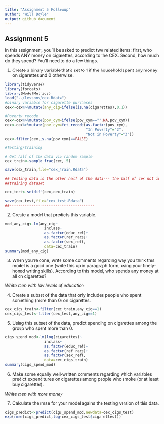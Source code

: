 ```yaml
---
title: "Assignment 5 Followup"
author: "Will Doyle"
output: github_document
---
```

Assignment 5
----------------

In this assignment, you'll be asked to predict two related items: first, who spends ANY money on cigarettes, according to the CEX. Second, how much do they spend? You'll need to do a few things.

1. Create a binary variable that's set to 1 if the household spent any money on cigarettes and 0 otherwise.

```r
library(tidyverse)
library(forcats)
library(ModelMetrics)
load("../lessons/cex.Rdata")
#binary variable for cigarette purchases
cex<-cex%>%mutate(any_cig=ifelse(is.na(cigarettes),0,1))

#Poverty recode
cex<-cex%>%mutate(pov_cym=ifelse(pov_cym=="",NA,pov_cym))
cex<-cex%>%mutate(pov_cym=fct_recode(as.factor(pov_cym),
                                     "In Poverty"="2",
                                     "Not in Poverty"="3"))
cex<-filter(cex,is.na(pov_cym)==FALSE)

#Testing/training

# Get half of the data via random sample
cex_train<-sample_frac(cex,.5)

save(cex_train,file="cex_train.Rdata")

## Testing data is the other half of the data--- the half of cex not in the 
##training dataset

cex_test<-setdiff(cex,cex_train)

save(cex_test,file="cex_test.Rdata")
##---------------------------------------
```


2. Create a model that predicts this variable. 

```r

mod_any_cig<-lm(any_cig~
                  inclass+
                  as.factor(educ_ref)+
                  as.factor(ref_race)+
                  as.factor(sex_ref),
                  data=cex_train)
summary(mod_any_cig)

```

3. When you're done, write some comments regarding why you think this model is a good one (write this up in paragraph form, using your finely-honed writing skills). According to this model, who spends any money at all on cigarettes?

*White men with low levels of education*

4. Create a subset of the data that only includes people who spent something (more than 0) on cigarettes. 

```r
cex_cigs_train<-filter(cex_train,any_cig==1)
cex_cigs_test<-filter(cex_test,any_cig==1)

```

5. Using this subset of the data, predict spending on cigarettes among the group who spent more than 0. 

```r
cigs_spend_mod<-lm(log(cigarettes)~
                  inclass+
                  as.factor(educ_ref)+
                  as.factor(ref_race)+
                  as.factor(sex_ref),
                  data=cex_cigs_train)
summary(cigs_spend_mod)

```

6. Make some equally well-written comments regarding which variables predict expenditures on cigarettes among people who smoke (or at least buy cigarettes). 

*White men with more money*

7. Calculate the rmse for your model agains the testing version of this data. 

```r
cigs_predict<-predict(cigs_spend_mod,newdata=cex_cigs_test)
exp(rmse(cigs_predict,log(cex_cigs_test$cigarettes)))
```

